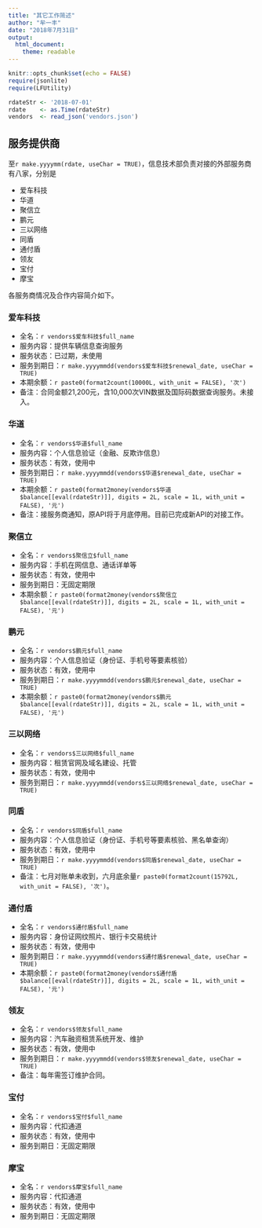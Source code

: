 ```yaml
---
title: "其它工作简述"
author: "牟一丰"
date: "2018年7月31日"
output:
  html_document:
    theme: readable
---
```


```r
knitr::opts_chunk$set(echo = FALSE)
require(jsonlite)
require(LFUtility)
```

```r
rdateStr <- '2018-07-01'
rdate    <- as.Time(rdateStr)
vendors  <- read_json('vendors.json')
```

## 服务提供商

至`r make.yyyymm(rdate, useChar = TRUE)`，信息技术部负责对接的外部服务商有八家，分别是

- 爱车科技
- 华道
- 聚信立
- 鹏元
- 三以网络
- 同盾
- 通付盾
- 领友
- 宝付
- 摩宝

各服务商情况及合作内容简介如下。

### 爱车科技

- 全名：`r vendors$爱车科技$full_name`
- 服务内容：提供车辆信息查询服务
- 服务状态：已过期，未使用
- 服务到期日：`r make.yyyymmdd(vendors$爱车科技$renewal_date, useChar = TRUE)`
- 本期余额：`r paste0(format2count(10000L, with_unit = FALSE), '次')`
- 备注：合同金额21,200元，含10,000次VIN数据及国际码数据查询服务。未接入。

### 华道

- 全名：`r vendors$华道$full_name`
- 服务内容：个人信息验证（金融、反欺诈信息）
- 服务状态：有效，使用中
- 服务到期日：`r make.yyyymmdd(vendors$华道$renewal_date, useChar = TRUE)`
- 本期余额：`r paste0(format2money(vendors$华道$balance[[eval(rdateStr)]], digits = 2L, scale = 1L, with_unit = FALSE), '元')`
- 备注：接服务商通知，原API将于月底停用。目前已完成新API的对接工作。

### 聚信立

- 全名：`r vendors$聚信立$full_name`
- 服务内容：手机在网信息、通话详单等
- 服务状态：有效，使用中
- 服务到期日：无固定期限
- 本期余额：`r paste0(format2money(vendors$聚信立$balance[[eval(rdateStr)]], digits = 2L, scale = 1L, with_unit = FALSE), '元')`

### 鹏元

- 全名：`r vendors$鹏元$full_name`
- 服务内容：个人信息验证（身份证、手机号等要素核验）
- 服务状态：有效，使用中
- 服务到期日：`r make.yyyymmdd(vendors$鹏元$renewal_date, useChar = TRUE)`
- 本期余额：`r paste0(format2money(vendors$鹏元$balance[[eval(rdateStr)]], digits = 2L, scale = 1L, with_unit = FALSE), '元')`

### 三以网络

- 全名：`r vendors$三以网络$full_name`
- 服务内容：租赁官网及域名建设、托管
- 服务状态：有效，使用中
- 服务到期日：`r make.yyyymmdd(vendors$三以网络$renewal_date, useChar = TRUE)`

### 同盾

- 全名：`r vendors$同盾$full_name`
- 服务内容：个人信息验证（身份证、手机号等要素核验、黑名单查询）
- 服务状态：有效，使用中
- 服务到期日：`r make.yyyymmdd(vendors$同盾$renewal_date, useChar = TRUE)`
- 备注：七月对账单未收到，六月底余量`r paste0(format2count(15792L, with_unit = FALSE), '次')`。

### 通付盾

- 全名：`r vendors$通付盾$full_name`
- 服务内容：身份证网纹照片、银行卡交易统计
- 服务状态：有效，使用中
- 服务到期日：`r make.yyyymmdd(vendors$通付盾$renewal_date, useChar = TRUE)`
- 本期余额：`r paste0(format2money(vendors$通付盾$balance[[eval(rdateStr)]], digits = 2L, scale = 1L, with_unit = FALSE), '元')`

### 领友

- 全名：`r vendors$领友$full_name`
- 服务内容：汽车融资租赁系统开发、维护
- 服务状态：有效，使用中
- 服务到期日：`r make.yyyymmdd(vendors$领友$renewal_date, useChar = TRUE)`
- 备注：每年需签订维护合同。

### 宝付

- 全名：`r vendors$宝付$full_name`
- 服务内容：代扣通道
- 服务状态：有效，使用中
- 服务到期日：无固定期限

### 摩宝

- 全名：`r vendors$摩宝$full_name`
- 服务内容：代扣通道
- 服务状态：有效，使用中
- 服务到期日：无固定期限
